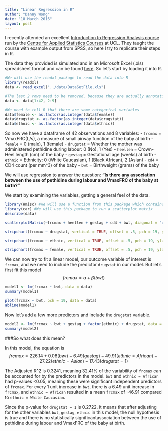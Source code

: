```yaml
---
title: "Linear Regression in R"
author: "Danny Wong"
date: "18 March 2016"
layout: post
---
```


I recently attended an excellent [Introduction to Regression Analysis course](https://www.ucl.ac.uk/ich/short-courses-events/short-courses-events-publication/stats-regression) run by the [Centre for Applied Statistics Courses](http://www.ucl.ac.uk/ich/short-courses-events/about-stats-courses) at UCL. They taught the course with example output from SPSS, so here I try to replicate their steps in R.

The data they provided is simulated and in an Microsoft Excel (.xls) spreadsheet format and can be found [here](https://github.com/dannyjnwong/dannyjnwong.github.io/blob/master/data/DataSetFile.xls). So let's start by loading it into R.

```r
#We will use the readxl package to read the data into R
library(readxl)
data <- read_excel("../data/DataSetFile.xls")

#The last 2 rows need to be removed, because they are actually annotations describing the dataset. The first column can be removed because they are just observation numbers.
data <- data[1:42, 2:9]

#We need to tell R that there are some categorical variables
data$female <- as.factor(as.integer(data$female))
data$drugstat <- as.factor(as.integer(data$drugstat))
data$ethnic <- as.factor(as.integer(data$ethnic))
```

So now we have a dataframe of 42 observations and 8 variables:
  - `frcmax` = VmaxFRC(L/s), a measure of small airway function of the baby at birth
  - `female` = 0 (male), 1 (female)
  - `drugstat` = Whether the mother was administered pethidine during labour: 0 (No), 1 (Yes)
  - `heellen` = Crown-Heel length (cm) of the baby
  - `gestag` = Gestational age (weeks) at birth
  - `ethnic` = Ethnicity: 0 (White Caucasian), 1 (Black African), 2 (Asian)
  - `cd4` = CD4 count (per mm^3) of the baby
  - `bwt` = Birthweight (grams) of the baby

We will use regression to answer the question: **"Is there any association between the use of pethidine during labour and VmaxFRC of the baby at birth?"**

We start by examining the variables, getting a general feel of the data.

```r
library(Hmisc) #We will use a function from this package which contains many useful functions for data analysis
library(car) #We will use this package to run a scatterplot matrix
describe(data)

scatterplotMatrix(~frcmax + heellen + gestag + cd4 + bwt, diagonal = "density", smoother = FALSE, data = data)

stripchart(frcmax ~ drugstat, vertical = TRUE, offset = .5, pch = 19, ylab = "FRC Max", xlab = "Whether Pethidine was given", data = data)

stripchart(frcmax ~ ethnic, vertical = TRUE, offset = .5, pch = 19, ylab = "FRC Max", xlab = "Ethnicity", data = data)

stripchart(frcmax ~ female, vertical = TRUE, offset = .5, pch = 19, ylab = "FRC Max", xlab = "Sex", data = data)
```

We can now try to fit a linear model, our outcome variable of interest is `frcmax`, and we need to include the predictor `drugstat` in our model. But let's first fit this model $$frcmax = \alpha + \beta(bwt)$$

```r
model1 <- lm(frcmax ~ bwt, data = data)
summary(model1)

plot(frcmax ~ bwt, pch = 19, data = data)
abline(model1)
```

Now let's add a few more predictors and include the `drugstat` variable.

```r
model2 <- lm(frcmax ~ bwt + gestag + factor(ethnic) + drugstat, data = data)
summary(model2)
```

###So what does this mean? 

In this model, the equation is $$frcmax = 226.14 + 0.08(bwt) - 6.49(gestag) - 49.91(ethnic = African) - 27.22(ethnic = Asian) - 17.43(drugstat = 1)$$

The Adjusted R^2 is 0.3241, meaning 32.41% of the variability of `frcmax` can be accounted for by the predictors in the model. `bwt` and `ethnic = African` had p-values <0.05, meaning these were significant independent predictors of `frcmax`. For every 1 unit increase in `bwt`, there is a 6.49 unit increase in `frcmax`, and `ethnic = African` resulted in a mean `frcmax` of -46.91 compared to `ethnic = White Caucasian`.

Since the p-value for `drugstat = 1` is 0.2722, it means that after adjusting for the other variables `bwt`, `gestag`, `ethnic` in this model, the null hypothesis is true and there is no statistically significantassociation between the use of pethidine during labour and VmaxFRC of the baby at birth.